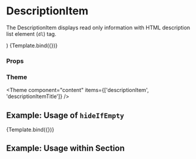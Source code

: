 
<Meta title="Components/Content/DescriptionItem" component={DescriptionItem} />

# DescriptionItem

The DescriptionItem displays read only information with HTML description list element (`dl`) tag.

  <DescriptionItem title={title} content={content} hideIfEmpty={hideIfEmpty} />
)

<Canvas>
  <Story
    name="Default"
    args={{ title: 'Name', content: 'John Doe', hideIfEmpty: false }}
  >
    {Template.bind({})}
  </Story>
</Canvas>

### Props

<ArgsTable story="Default" />

### Theme

<Theme
  component="content"
  items={['descriptionItem', 'descriptionItemTitle']}
/>

## Example: Usage of `hideIfEmpty`

<Canvas>
  <Story
    name="Hide if empty"
    args={{ title: 'Name', content: null, hideIfEmpty: true }}
  >
    {Template.bind({})}
  </Story>
</Canvas>

## Example: Usage within Section

<Canvas>
  <Story name="Usage within Section">
    <Section>
      <SectionContainer>
        <SectionContent>
          <DescriptionItem content="Name" title="John Doe" />
        </SectionContent>
      </SectionContainer>
    </Section>
  </Story>
</Canvas>
